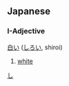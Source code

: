 ==Japanese==
[[Category:Japanese colors|し]]

===I-Adjective===
[[白い]] ([[しろい]], shiroi)

# [[white]]